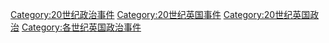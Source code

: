 [[Category:20世纪政治事件|Category:20世纪政治事件]]
[[Category:20世纪英国事件|Category:20世纪英国事件]]
[[Category:20世纪英国政治|Category:20世纪英国政治]]
[[Category:各世纪英国政治事件|Category:各世纪英国政治事件]]